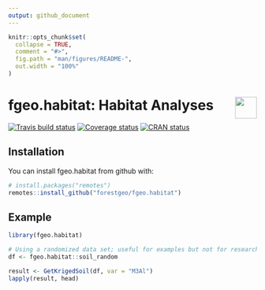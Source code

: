 ```yaml
---
output: github_document
---
```


<!-- README.md is generated from README.Rmd. Please edit that file -->

```r
knitr::opts_chunk$set(
  collapse = TRUE,
  comment = "#>",
  fig.path = "man/figures/README-",
  out.width = "100%"
)
```

# fgeo.habitat: Habitat Analyses <img src="https://i.imgur.com/39pvr4n.png" align="right" height=44 /> 

[![Travis build status](https://travis-ci.org/forestgeo/fgeo.habitat.svg?branch=master)](https://travis-ci.org/forestgeo/fgeo.habitat)
[![Coverage status](https://coveralls.io/repos/github/forestgeo/fgeo.habitat/badge.svg)](https://coveralls.io/r/forestgeo/fgeo.habitat?branch=master)
[![CRAN status](http://www.r-pkg.org/badges/version/fgeo.habitat)](https://cran.r-project.org/package=fgeo.habitat)

## Installation

You can install fgeo.habitat from github with:

```R
# install.packages("remotes")
remotes::install_github("forestgeo/fgeo.habitat")
```

## Example

```r
library(fgeo.habitat)

# Using a randomized data set; useful for examples but not for research.
df <- fgeo.habitat::soil_random

result <- GetKrigedSoil(df, var = "M3Al")
lapply(result, head)
```

